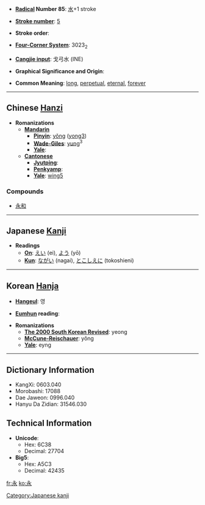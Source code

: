 * '''[[Wiktionary:Chinese radical index| Radical]] Number 85''': [[Wiktionary:Chinese radical index 水|水]]+1 stroke

* '''[[Wiktionary:Chinese total strokes index|Stroke number]]''': [[Wiktionary:Chinese total strokes index 5|5]]

* '''Stroke order''': 

* '''[[Wiktionary:Chinese four corner index|Four-Corner System]]''': 3023<sub>2</sub>

* '''[[Wiktionary:Chinese Cangjie index|Cangjie input]]''': 戈弓水 (INE)

* '''Graphical Significance and Origin''': 

* '''Common Meaning''': [[long]], [[perpetual]], [[eternal]], [[forever]]

----

== Chinese [[Hanzi]] ==

* '''Romanizations'''
** '''[[Mandarin]]'''
*** '''[[Pinyin]]''': [[yǒng]] ([[yong3]])
*** '''[[Wade-Giles]]''': [[yung]]<sup>3</sup>
*** '''[[Yale]]''': 
** '''[[Cantonese]]'''
*** '''[[Jyutping]]''':
*** '''[[Penkyamp]]''': 
*** '''[[Yale]]''': [[wing5]]

===Compounds===
{{top}}
*[[永和]]
{{mid}}
{{bottom}}
----

== Japanese [[Kanji]] ==

* '''Readings'''
** '''[[On]]''': [[えい]] (ei), [[よう]] (yō)
** '''[[Kun]]''': [[ながい]] (nagai), [[とこしえに]] (tokoshieni)

[[Category:Japanese kanji]]
----

== Korean [[Hanja]] ==

* '''[[Hangeul]]''': 영

* '''[[Eumhun]] reading''': 

* '''Romanizations'''
** '''[[The 2000 South Korean Revised Romanization|The 2000 South Korean Revised]]''': yeong
** '''[[McCune-Reischauer]]''': yŏng
** '''[[Yale]]''': eyng

----

== Dictionary Information ==

* KangXi: 0603.040
* Morobashi: 17088
* Dae Jaweon: 0996.040
* Hanyu Da Zidian: 31546.030

== Technical Information ==

* '''Unicode''':
** Hex: 6C38
** Decimal: 27704
* '''Big5''':
** Hex: A5C3
** Decimal: 42435

[[fr:永]]
[[ko:永]]